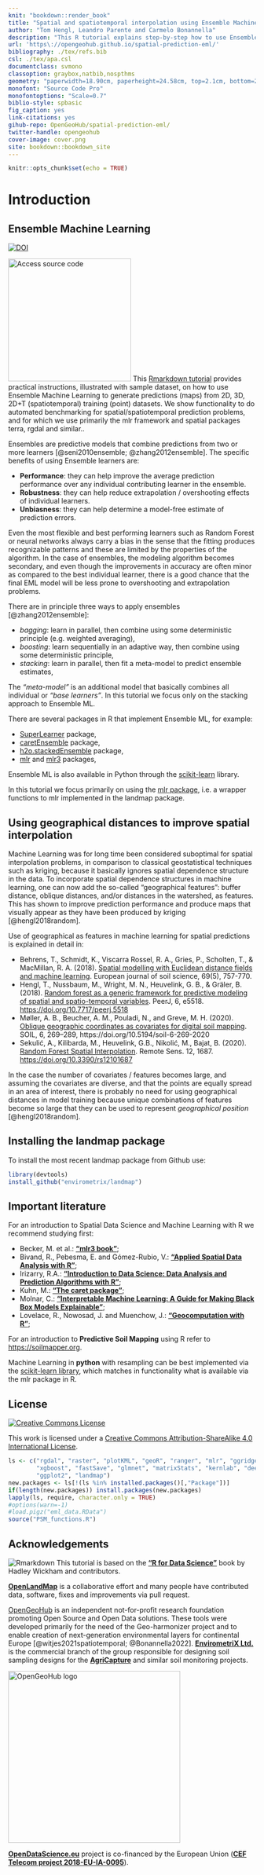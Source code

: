 ```yaml
---
knit: "bookdown::render_book"
title: "Spatial and spatiotemporal interpolation using Ensemble Machine Learning"
author: "Tom Hengl, Leandro Parente and Carmelo Bonannella"
description: "This R tutorial explains step-by-step how to use Ensemble Machine Learning to generate predictions (maps) from 2D, 3D, 2D+T training (point) datasets. We show functionality to do automated benchmarking for spatial/spatiotemporal prediction problems, and for which we use primarily the mlr framework and spatial packages terra, rgdal and similar. In addition, we explain how to plot spatial/spatiotemporal prediction inputs and outputs, including how to do accuracy plots and predictograms. We focus engineering the predictive mapping around three main areas: (a) accuracy performance, (b) computing time, (c) robustness of the algorithms (sensitivity to noise, artifacts etc). More chapters will be added in the future. Contributions are welcome. To discuss issues or report a bug please use the repository homepage."
url: 'https\://opengeohub.github.io/spatial-prediction-eml/'
bibliography: ./tex/refs.bib
csl: ./tex/apa.csl  
documentclass: svmono
classoption: graybox,natbib,nospthms
geometry: "paperwidth=18.90cm, paperheight=24.58cm, top=2.1cm, bottom=2.1cm, inner=2cm, outer=2cm"
monofont: "Source Code Pro"
monofontoptions: "Scale=0.7"
biblio-style: spbasic
fig_caption: yes
link-citations: yes
gihub-repo: OpenGeoHub/spatial-prediction-eml/
twitter-handle: opengeohub
cover-image: cover.png
site: bookdown::bookdown_site
---
```


```r
knitr::opts_chunk$set(echo = TRUE)
```

# Introduction {.unnumbered}

## Ensemble Machine Learning {.unnumbered}

[![DOI](https://zenodo.org/badge/doi/10.5281/zenodo.5894878.svg)](https://doi.org/10.5281/zenodo.5894878)

[![Access source code](cover.jpg){.cover width="250"}](https://opengeohub.github.io/spatial-prediction-eml/) This [Rmarkdown tutorial](https://opengeohub.github.io/spatial-prediction-eml/) provides practical instructions, illustrated with sample 
dataset, on how to use Ensemble Machine Learning to generate predictions (maps) from 
2D, 3D, 2D+T (spatiotemporal) training (point) datasets. We show functionality to do 
automated benchmarking for spatial/spatiotemporal prediction problems, and for which 
we use primarily the mlr framework and spatial packages terra, rgdal and similar..

Ensembles are predictive models that combine predictions from two or more learners 
[@seni2010ensemble; @zhang2012ensemble]. The specific benefits of using Ensemble learners are:

- **Performance**: they can help improve the average prediction performance over any individual contributing learner in the ensemble.
- **Robustness**: they can help reduce extrapolation / overshooting effects of individual learners.
- **Unbiasness**: they can help determine a model-free estimate of prediction errors.

Even the most flexible and best performing learners such as Random Forest or neural 
networks always carry a bias in the sense that the fitting produces recognizable 
patterns and these are limited by the properties of the algorithm. In the case of 
ensembles, the modeling algorithm becomes secondary, and even though the improvements 
in accuracy are often minor as compared to the best individual learner, there is 
a good chance that the final EML model will be less prone to overshooting and 
extrapolation problems.

There are in principle three ways to apply ensembles [@zhang2012ensemble]:

- _bagging_: learn in parallel, then combine using some deterministic principle (e.g. weighted averaging),
- _boosting_: learn sequentially in an adaptive way, then combine using some deterministic principle,
- _stacking_: learn in parallel, then fit a meta-model to predict ensemble estimates,

The _“meta-model”_ is an additional model that basically combines all individual 
or _“base learners”_. In this tutorial we focus only on the stacking approach to Ensemble ML.

There are several packages in R that implement Ensemble ML, for example:

- [SuperLearner](https://cran.r-project.org/web/packages/SuperLearner/vignettes/Guide-to-SuperLearner.html) package,
- [caretEnsemble](https://cran.r-project.org/web/packages/caretEnsemble/vignettes/caretEnsemble-intro.html) package,
- [h2o.stackedEnsemble](http://docs.h2o.ai/h2o-tutorials/latest-stable/tutorials/ensembles-stacking/index.html) package,
- [mlr](https://mlr.mlr-org.com/reference/makeStackedLearner.html) and [mlr3](https://mlr3gallery.mlr-org.com/posts/2020-04-27-tuning-stacking/) packages,

Ensemble ML is also available in Python through the [scikit-learn](https://scikit-learn.org/stable/modules/ensemble.html) library.

In this tutorial we focus primarily on using the [mlr package](https://mlr.mlr-org.com/), 
i.e. a wrapper functions to mlr implemented in the landmap package.

## Using geographical distances to improve spatial interpolation {.unnumbered}

Machine Learning was for long time been considered suboptimal for spatial 
interpolation problems, in comparison to classical geostatistical techniques 
such as kriging, because it basically ignores spatial dependence structure in 
the data. To incorporate spatial dependence structures in machine learning, one 
can now add the so-called "geographical features": buffer distance, oblique 
distances, and/or distances in the watershed, as features. This has shown to 
improve prediction performance and produce maps that visually appear as they 
have been produced by kriging [@hengl2018random].

Use of geographical as features in machine learning for spatial predictions is explained in detail in:

- Behrens, T., Schmidt, K., Viscarra Rossel, R. A., Gries, P., Scholten, T., & MacMillan, R. A. (2018). [Spatial modelling with Euclidean distance fields and machine learning](https://doi.org/10.1111/ejss.12687). European journal of soil science, 69(5), 757-770.
- Hengl, T., Nussbaum, M., Wright, M. N., Heuvelink, G. B., & Gräler, B. (2018). [Random forest as a generic framework for predictive modeling of spatial and spatio-temporal variables](https://doi.org/10.7717/peerj.5518). PeerJ, 6, e5518. <https://doi.org/10.7717/peerj.5518>  
- Møller, A. B., Beucher, A. M., Pouladi, N., and Greve, M. H. (2020). [Oblique geographic coordinates as covariates for digital soil mapping](https://doi.org/10.5194/soil-6-269-2020). SOIL, 6, 269–289, https://doi.org/10.5194/soil-6-269-2020
- Sekulić, A., Kilibarda, M., Heuvelink, G.B., Nikolić, M., Bajat, B. (2020). [Random Forest Spatial Interpolation](https://doi.org/10.3390/rs12101687). Remote Sens. 12, 1687. <https://doi.org/10.3390/rs12101687>  

In the case the number of covariates / features becomes large, and assuming the 
covariates are diverse, and that the points are equally spread in an area of 
interest, there is probably no need for using geographical distances in model 
training because unique combinations of features become so large that they can 
be used to represent _geographical position_ [@hengl2018random].

## Installing the landmap package {.unnumbered}

To install the most recent landmap package from Github use:

```r
library(devtools)
install_github("envirometrix/landmap")
```

## Important literature {.unnumbered}

For an introduction to Spatial Data Science and Machine Learning with R we 
recommend studying first:

- Becker, M. et al.: **[“mlr3 book”](https://mlr3book.mlr-org.com/)**;  
- Bivand, R., Pebesma, E. and Gómez-Rubio, V.: **[“Applied Spatial Data Analysis with R”](https://asdar-book.org/)**;  
- Irizarry, R.A.: **[“Introduction to Data Science: Data Analysis and Prediction Algorithms with R”](https://rafalab.github.io/dsbook/)**;  
- Kuhn, M.: **[“The caret package”](https://topepo.github.io/caret/)**;  
- Molnar, C.: **[“Interpretable Machine Learning: A Guide for Making Black Box Models Explainable”](https://christophm.github.io/interpretable-ml-book/)**;  
- Lovelace, R., Nowosad, J. and Muenchow, J.: **[“Geocomputation with R”](https://geocompr.robinlovelace.net/)**;  

For an introduction to **Predictive Soil Mapping** using R refer to <https://soilmapper.org>.

Machine Learning in **python** with resampling can be best implemented via the 
[scikit-learn library](https://scikit-learn.org/stable/), which matches in 
functionality what is available via the mlr package in R.

## License {.unnumbered}

[<img alt="Creative Commons License" style="border-width:0" src="https://i.creativecommons.org/l/by-sa/4.0/88x31.png" />](http://creativecommons.org/licenses/by-sa/4.0/)

This work is licensed under a [Creative Commons Attribution-ShareAlike 4.0 International License](http://creativecommons.org/licenses/by-sa/4.0/).

```r
ls <- c("rgdal", "raster", "plotKML", "geoR", "ranger", "mlr", "ggridges", "viridis",
        "xgboost", "fastSave", "glmnet", "matrixStats", "kernlab", "deepnet", 
        "ggplot2", "landmap")
new.packages <- ls[!(ls %in% installed.packages()[,"Package"])]
if(length(new.packages)) install.packages(new.packages)
lapply(ls, require, character.only = TRUE)
#options(warn=-1)
#load.pigz("eml_data.RData")
source("PSM_functions.R")
```

## Acknowledgements {.unnumbered}

![Rmarkdown](tex/R_logo.svg.png "R project") This tutorial is based on the **[“R for Data Science”](https://r4ds.had.co.nz/)** 
book by Hadley Wickham and contributors.

**[OpenLandMap](https://openlandmap.org)** is a collaborative effort and many people 
have contributed data, software, fixes and improvements via pull request. 

[OpenGeoHub](https://opengeohub.org) is an independent not-for-profit research 
foundation promoting Open Source and Open Data solutions. These tools were developed 
primarily for the need of the Geo-harmonizer project and to enable creation of 
next-generation environmental layers for continental Europe [@witjes2021spatiotemporal; @Bonannella2022].
**[EnvirometriX Ltd.](https://envirometrix.nl)** is the commercial branch of the group 
responsible for designing soil sampling designs for the **[AgriCapture](https://agricaptureco2.eu/)** 
and similar soil monitoring projects.

[<img src="tex/opengeohub_logo_ml.png" alt="OpenGeoHub logo" width="350"/>](https://opengeohub.org)

**[OpenDataScience.eu](https://opendatascience.eu/)** project is co-financed by the European Union (**[CEF Telecom project 2018-EU-IA-0095](https://ec.europa.eu/inea/en/connecting-europe-facility/cef-telecom/2018-eu-ia-0095)**).
